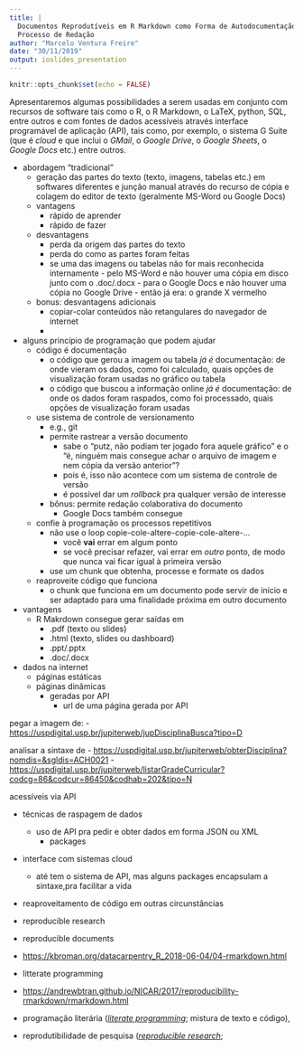 ```yaml
---
title: |
  Documentos Reprodutíveis em R Markdown como Forma de Autodocumentação do
  Processo de Redação
author: "Marcelo Ventura Freire"
date: "30/11/2019"
output: ioslides_presentation
---
```


```r
knitr::opts_chunk$set(echo = FALSE)
```



Apresentaremos algumas possibilidades a serem usadas em conjunto com recursos de software tais como o R, o R Markdown, o LaTeX, python, SQL, entre outros e com fontes de dados acessíveis através interface programável de aplicação (API), tais como, por exemplo, o sistema G Suite (que é *cloud* e que inclui o *GMail*, o *Google Drive*, o *Google Sheets*, o *Google Docs* etc.) entre outros.



- abordagem "tradicional"
    - geração das partes do texto (texto, imagens, tabelas etc.) em softwares
      diferentes e junção manual através do recurso de cópia e colagem do 
      editor de texto (geralmente MS-Word ou Google Docs)
    - vantagens
        - rápido de aprender
        - rápido de fazer
    - desvantagens
        - perda da origem das partes do texto
        - perda do como as partes foram feitas
        - se uma das imagens ou tabelas não for mais reconhecida internamente
              - pelo MS-Word e não houver uma cópia em disco junto com o
                .doc/.docx 
              - para o Google Docs e não houver uma cópia no Google Drive
              - então já era: o grande X vermelho
    - bonus: desvantagens adicionais
        - copiar-colar conteúdos não retangulares do navegador de internet
        - 



- alguns princípio de programação que podem ajudar
    - código é documentação
        - o código que gerou a imagem ou tabela *já é* documentação: de onde
          vieram os dados, como foi calculado, quais opções de visualização 
          foram usadas no gráfico ou tabela
        - o código que buscou a informação online *já é* documentação: de onde 
          os dados foram raspados, como foi processado, quais opções de
          visualização foram usadas
    - use sistema de controle de versionamento
        - e.g., git
        - permite rastrear a versão documento
            - sabe o "putz, não podiam ter jogado fora aquele gráfico" e o "é,
              ninguém mais consegue achar o arquivo de imagem e nem cópia da
              versão anterior"?
            - pois é, isso não acontece com um sistema de controle de versão
            - é possível dar um *rollback* pra qualquer versão de interesse
        - bônus: permite redação colaborativa do documento
            - Google Docs também consegue
    - confie à programação os processos repetitivos
        - não use o loop copie-cole-altere-copie-cole-altere-...
            - você **vai** errar em algum ponto
            - se você precisar refazer, vai errar em *outro* ponto, de modo que
              nunca vai ficar igual à primeira versão
        - use um chunk que obtenha, processe e formate os dados
    - reaproveite código que funciona
        - o chunk que funciona em um documento pode servir de início e ser
          adaptado para uma finalidade próxima em outro documento




- vantagens
    - R Makrdown consegue gerar saídas em
        - .pdf (texto ou slides)
        - .html (texto, slides ou dashboard)
        - .ppt/.pptx
        - .doc/.docx


- dados na internet
    - páginas estáticas
    - páginas dinâmicas
        - geradas por API
            - url de uma página gerada por API
            
            
pegar a imagem de:
- <https://uspdigital.usp.br/jupiterweb/jupDisciplinaBusca?tipo=D>

analisar a sintaxe de
- <https://uspdigital.usp.br/jupiterweb/obterDisciplina?nomdis=&sgldis=ACH0021>
- <https://uspdigital.usp.br/jupiterweb/listarGradeCurricular?codcg=86&codcur=86450&codhab=202&tipo=N>





acessíveis via API

- técnicas de raspagem de dados
    - uso de API pra pedir e obter dados em forma JSON ou XML
        - packages 
- interface com sistemas cloud
    - até tem o sistema de API, mas alguns packages encapsulam a sintaxe,pra 
      facilitar a vida
- reaproveitamento de código em outras circunstâncias
  



- reproducible research
- reproducible documents
- <https://kbroman.org/datacarpentry_R_2018-06-04/04-rmarkdown.html>
- litterate programming
- <https://andrewbtran.github.io/NICAR/2017/reproducibility-rmarkdown/rmarkdown.html>

- programação literária 
  ([*literate programming*](https://en.wikipedia.org/wiki/Literate_programming);
  mistura de texto e código), 
- reprodutibilidade de pesquisa 
  ([*reproducible research*](https://en.wikipedia.org/wiki/Reproducibility#Reproducible_research); 


